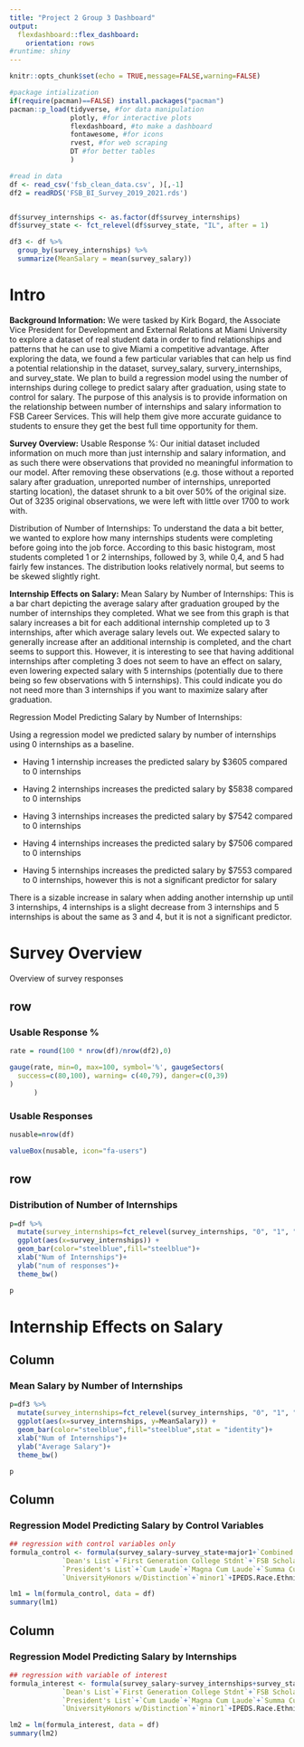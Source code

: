 ```yaml
---
title: "Project 2 Group 3 Dashboard"
output: 
  flexdashboard::flex_dashboard:
    orientation: rows
#runtime: shiny
---
```


```r
knitr::opts_chunk$set(echo = TRUE,message=FALSE,warning=FALSE)

#package intialization
if(require(pacman)==FALSE) install.packages("pacman")
pacman::p_load(tidyverse, #for data manipulation
               plotly, #for interactive plots
               flexdashboard, #to make a dashboard
               fontawesome, #for icons
               rvest, #for web scraping
               DT #for better tables
               )

#read in data
df <- read_csv('fsb_clean_data.csv', )[,-1]
df2 = readRDS('FSB_BI_Survey_2019_2021.rds')


df$survey_internships <- as.factor(df$survey_internships)
df$survey_state <- fct_relevel(df$survey_state, "IL", after = 1)

df3 <- df %>%
  group_by(survey_internships) %>%
  summarize(MeanSalary = mean(survey_salary))
```




# Intro

**Background Information:**
We were tasked by Kirk Bogard, the Associate Vice President for Development and External Relations at Miami University to explore a dataset of real student data in order to find relationships and patterns that he can use to give Miami a competitive advantage. After exploring the data, we found a few particular variables that can help us find a potential relationship in the dataset, survey_salary, survery_internships, and survey_state. We plan to build a regression model using the number of internships during college to predict salary after graduation, using state to control for salary. The purpose of this analysis is to provide information on the relationship between number of internships and salary information to FSB Career Services. This will help them give more accurate guidance to students to ensure they get the best full time opportunity for them.

**Survey Overview:**
Usable Response %: Our initial dataset included information on much more than just internship and salary information, and as such there were observations that provided no meaningful information to our model. After removing these observations (e.g. those without a reported salary after graduation, unreported number of internships, unreported starting location), the dataset shrunk to a bit over 50% of the original size. Out of 3235 original observations, we were left with little over 1700 to work with.

Distribution of Number of Internships: To understand the data a bit better, we wanted to explore how many internships students were completing before going into the job force. According to this basic histogram, most students completed 1 or 2 internships, followed by 3, while 0,4, and 5 had fairly few instances. The distribution looks relatively normal, but seems to be skewed slightly right.


**Internship Effects on Salary:**
Mean Salary by Number of Internships: This is a bar chart depicting the average salary after graduation grouped by the number of internships they completed. What we see from this graph is that salary increases a bit for each additional internship completed up to 3 internships, after which average salary levels out. We expected salary to generally increase after an additional internship is completed, and the chart seems to support this. However, it is interesting to see that having additional internships after completing 3 does not seem to have an effect on salary, even lowering expected salary with 5 internships (potentially due to there being so few observations with 5 internships). This could indicate you do not need more than 3 internships if you want to maximize salary after graduation. 

Regression Model Predicting Salary by Number of Internships:

Using a regression model we predicted salary by number of internships using 0 internships as a baseline.

* Having 1 internship increases the predicted salary by $3605 compared to 0 internships

* Having 2 internships increases the predicted salary by $5838 compared to 0 internships

* Having 3 internships increases the predicted salary by $7542 compared to 0 internships

* Having 4 internships increases the predicted salary by $7506 compared to 0 internships

* Having 5 internships increases the predicted salary by $7553 compared to 0 internships, however this is not a significant predictor for salary

There is a sizable increase in salary when adding another internship up until 3 internships, 4 internships is a slight decrease from 3 internships and 5 internships is about the same as 3 and 4, but it is not a significant predictor.

# Survey Overview {data-orientation=columns}

Overview of survey responses
  
## row {data-width=300}

### Usable Response %
```r
rate = round(100 * nrow(df)/nrow(df2),0)

gauge(rate, min=0, max=100, symbol='%', gaugeSectors(
  success=c(80,100), warning= c(40,79), danger=c(0,39)
)
      )
```



### Usable Responses

```r
nusable=nrow(df)

valueBox(nusable, icon="fa-users")
```    


## row {data-height=600}





### Distribution of Number of Internships
    
```r
p=df %>% 
  mutate(survey_internships=fct_relevel(survey_internships, "0", "1", "2", "3", "4", "5")) %>%
  ggplot(aes(x=survey_internships)) +
  geom_bar(color="steelblue",fill="steelblue")+
  xlab("Num of Internships")+
  ylab("num of responses")+
  theme_bw()

p


```
   
   

# Internship Effects on Salary {data-orientation=columns}

## Column {data-width=300}

### Mean Salary by Number of Internships

```r
p=df3 %>% 
  mutate(survey_internships=fct_relevel(survey_internships, "0", "1", "2", "3", "4", "5")) %>%
  ggplot(aes(x=survey_internships, y=MeanSalary)) +
  geom_bar(color="steelblue",fill="steelblue",stat = "identity")+
  xlab("Num of Internships")+
  ylab("Average Salary")+
  theme_bw()

p
```




## Column {data-width=350}

### Regression Model Predicting Salary by Control Variables
```r
## regression with control variables only
formula_control <- formula(survey_salary~survey_state+major1+`Combined Bacc and Masters`+ 
             `Dean's List`+`First Generation College Stdnt`+`FSB Scholars`+`Honors Program`+ 
             `President's List`+`Cum Laude`+`Magna Cum Laude`+`Summa Cum Laude`+`University Honors`+
             `UniversityHonors w/Distinction`+`minor1`+IPEDS.Race.Ethnicity+Gender+GPA.Range)

lm1 = lm(formula_control, data = df)
summary(lm1)
```

## Column {data-width=350}
### Regression Model Predicting Salary by Internships
```r
## regression with variable of interest
formula_interest <- formula(survey_salary~survey_internships+survey_state+major1+`Combined Bacc and Masters`+ 
             `Dean's List`+`First Generation College Stdnt`+`FSB Scholars`+`Honors Program`+ 
             `President's List`+`Cum Laude`+`Magna Cum Laude`+`Summa Cum Laude`+`University Honors`+
             `UniversityHonors w/Distinction`+`minor1`+IPEDS.Race.Ethnicity+Gender+GPA.Range)

lm2 = lm(formula_interest, data = df)
summary(lm2)
```


